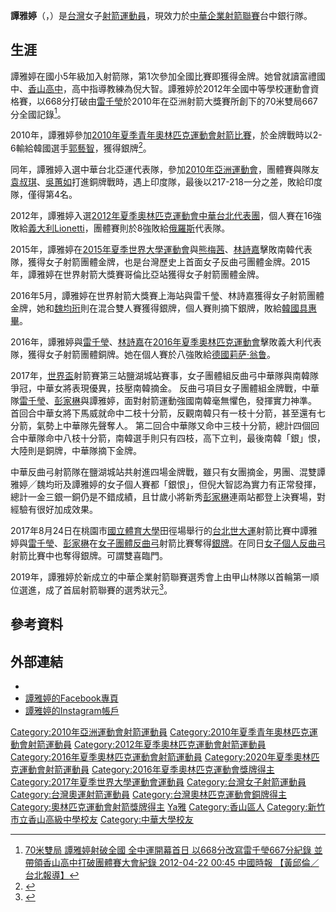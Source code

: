 {{Infobox sportsperson
|name = 譚雅婷
|image=2019-09-07 - Archery World Cup Final - Women's Recurve - Photo 081.jpg
|romanizedname=Tan Ya-Ting
|birth_date= {{Birth date and age|year=1993|month=11|day=7}}
|birth_place= {{TWN}}[[新竹市|新竹市]]
|nationality= {{ROC}}
|height= {{height|m=1.58}}
|weight= {{weight|kg=55}}
|sport=射箭
|medaltemplates=
{{MedalCountry|{{TPE}}}}
{{MedalSport|女子[[射箭|射箭]]}}
{{MedalCompetition|[[夏季奧林匹克運動會|夏季奧林匹克運動會]]}}
{{MedalBronze|[[File:Olympic_rings.svg|30px]][[2016年夏季奥林匹克運動會|2016年 里約]] | [[2016年夏季奧林匹克運動會射箭比賽女子團體比賽|女子團體]] }}
{{MedalCompetition|[[世界射箭錦標賽|世界射箭錦標賽]]}}
{{MedalGold|[[2019年世界射箭錦標賽|2019年 斯海爾托亨博斯]]|女子團體}}
{{MedalBronze|[[2013年世界射箭錦標賽|2013年 貝萊克]]|混合團體}}
{{MedalBronze|[[2017年世界射箭錦標賽|2017年 墨西哥城]]|女子個人}}
{{MedalBronze|[[2017年世界射箭錦標賽|2017年 墨西哥城]]|女子團體}}
{{MedalCompetition|亞洲運動會}}
{{MedalSilver|[[2018年亞洲運動會|2018年 雅加達]]|[[2018年亞洲運動會射箭比賽－女子團體反曲弓|女子團體]]}}
{{MedalCompetition|[[夏季世界大學生運動會|夏季世界大學生運動會]]}}
{{MedalGold|[[2015年夏季世界大學運動會|2015年 光州]]|[[2015年夏季世界大學運動會射箭比賽|女子團體]]}}
{{MedalSilver|[[2017年夏季世界大學運動會|2017年 臺北]]|[[2017年夏季世界大學運動會射箭比賽|女子個人]]}}
{{MedalSilver|[[2017年夏季世界大學運動會|2017年 臺北]]|[[2017年夏季世界大學運動會射箭比賽|女子團體]]}}
{{MedalCompetition|[[夏季青年奧林匹克運動會|夏季青年奧林匹克運動會]]}}
{{MedalSilver|[[2010年夏季青年奧林匹克運動會|2010年 新加坡]]|女子個人}}
}}
{{世大運獎牌記錄
|項目=射箭
|a1=2015
|b1=1
|c1=女子反曲弓團體
|a2=2015
|b2=2
|c2=反曲弓混合團體
|a3=2017
|b3=2
|c3=女子反曲弓
|a4=2017
|b4=2
|c4=女子反曲弓團體
}}
{{Infobox EPW
|educate=
*[[新竹市香山區朝山國民小學|新竹市香山區朝山國民小學]]
*[[新竹市立富禮國民中學|新竹市立富禮國民中學]]
*[[新竹市立香山高級中學|新竹市立香山高級中學]]
*[[中華大學|中華大學]]<ref>{{cite news|url=https://video.udn.com/news/539014|title=風城女將征戰里約 林詩嘉、譚雅婷射下奧運團隊銅牌|publisher=聯合報|date=2016年8月8日|archivedate=2016年8月8日|archiveurl=https://archive.is/20160808152642/https://video.udn.com/news/539014|deadurl=yes|accessdate=2016年8月8日}}</ref>
}}
'''譚雅婷'''（{{lang-en|Tan Ya-Ting}}，{{bd|1993年|11月7日||}}）是[[台灣|台灣]]女子[[射箭|射箭]][[運動員|運動員]]，現效力於[[中華企業射箭聯賽|中華企業射箭聯賽]]台中銀行隊。

==生涯==
譚雅婷在國小5年級加入射箭隊，第1次參加全國比賽即獲得金牌。她曾就讀富禮國中、[[香山高中|香山高中]]，高中指導教練為倪大智。譚雅婷於2012年全國中等學校運動會資格賽，以668分打破由[[雷千瑩|雷千瑩]]於2010年在亞洲射箭大獎賽所創下的70米雙局667分全國記錄<ref>[http://news.chinatimes.com/sports/11051208/112012042200275.html 70米雙局 譚雅婷射破全國 全中運開幕首日 以668分改寫雷千瑩667分紀錄 並帶領香山高中打破團體賽大會紀錄 2012-04-22 00:45 中國時報 【黃邱倫／台北報導】]{{dead link|date=2018年4月 |bot=InternetArchiveBot |fix-attempted=yes }}</ref>。

2010年，譚雅婷參加[[2010年夏季青年奧林匹克運動會射箭比賽|2010年夏季青年奧林匹克運動會射箭比賽]]，於金牌戰時以2-6輸給韓國選手[[郭藝智|郭藝智]]，獲得銀牌<ref>{{cite web|url=http://www.singapore2010.sg/public/docroot/results/INF__ARW070101C73C_____________________00001000_PENG20100820160928093.pdf|format=pdf|author=新加坡青年奧運委員會|title=Archery Junior Women's Individual Gold Medal Match|date=20 August 2010|accessdate=16 October 2010|deadurl=yes|archiveurl=https://web.archive.org/web/20101201071419/http://www.singapore2010.sg/public/docroot/results/INF__ARW070101C73C_____________________00001000_PENG20100820160928093.pdf|archivedate=2010-12-01}}</ref>。

同年，譚雅婷入選中華台北亞運代表隊，參加[[2010年亞洲運動會|2010年亞洲運動會]]，團體賽與隊友[[袁叔琪|袁叔琪]]、[[吳蕙如|吳蕙如]]打進銅牌戰時，遇上印度隊，最後以217-218一分之差，敗給印度隊，僅得第4名。

2012年，譚雅婷入選[[2012年夏季奧林匹克運動會|2012年夏季奧林匹克運動會]][[2012年夏季奧林匹克運動會中華台北代表團|中華台北代表團]]，個人賽在16強敗給[[義大利|義大利]]Lionetti，團體賽則於8強敗給[[俄羅斯|俄羅斯]]代表隊。

2015年，譚雅婷在[[2015年夏季世界大學運動會|2015年夏季世界大學運動會]]與[[熊梅茜|熊梅茜]]、[[林詩嘉|林詩嘉]]擊敗南韓代表隊，獲得女子射箭團體金牌，也是台灣歷史上首面女子反曲弓團體金牌。2015年，譚雅婷在世界射箭大獎賽哥倫比亞站獲得女子射箭團體金牌。

2016年5月，譚雅婷在世界射箭大獎賽上海站與雷千瑩、林詩嘉獲得女子射箭團體金牌，她和[[魏均珩|魏均珩]]則在混合雙人賽獲得銀牌，個人賽則摘下銀牌，敗給[[韓國|韓國]][[具惠畢|具惠畢]]。

2016年，譚雅婷與[[雷千瑩|雷千瑩]]、[[林詩嘉|林詩嘉]]在[[2016年夏季奧林匹克運動會|2016年夏季奧林匹克運動會]]擊敗義大利代表隊，獲得女子射箭團體銅牌。她在個人賽於八強敗給[[德國|德國]][[莉萨·翁鲁|莉萨·翁鲁]]。

2017年，[[世界盃|世界盃]]射箭賽第三站鹽湖城站賽事，女子團體組反曲弓中華隊與南韓隊爭冠，中華女將表現優異，技壓南韓摘金。
反曲弓項目女子團體組金牌戰，中華隊[[雷千瑩|雷千瑩]]、[[彭家楙|彭家楙]]與譚雅婷，面對射箭運動強國南韓毫無懼色，發揮實力神準。
首回合中華女將下馬威就命中二枝十分箭，反觀南韓只有一枝十分箭，甚至還有七分箭，氣勢上中華隊先聲奪人。
第二回合中華隊又命中三枝十分箭，總計四個回合中華隊命中八枝十分箭，南韓選手則只有四枝，高下立判，最後南韓「銀」恨，大陸則是銅牌，中華隊摘下金牌。

中華反曲弓射箭隊在鹽湖城站共射進四場金牌戰，雖只有女團摘金，男團、混雙譚雅婷╱魏均珩及譚雅婷的女子個人賽都「銀恨」，但倪大智認為實力有正常發揮，總計一金三銀一銅仍是不錯成績，且廿歲小將新秀[[彭家楙|彭家楙]]連兩站都登上決賽場，對經驗有很好加成效果。

2017年8月24日在桃園市[[國立體育大學|國立體育大學]]田徑場舉行的[[台北世大運|台北世大運]]射箭比賽中譚雅婷與[[雷千瑩|雷千瑩]]、[[彭家楙|彭家楙]]在[[2017年夏季世界大學運動會射箭比賽|女子團體反曲弓]]射箭比賽奪得[[銀牌|銀牌]]。在同日[[2017年夏季世界大學運動會射箭比賽|女子個人反曲弓]]射箭比賽中也奪得銀牌。可謂雙喜臨門。

2019年，譚雅婷於新成立的中華企業射箭聯賽選秀會上由甲山林隊以首輪第一順位選進，成了首屆射箭聯賽的選秀狀元<ref>{{cite news|url=https://udn.com/news/story/7005/3740570|title=射箭／ 與教練「打勾勾」譚雅婷無懼病痛三拚奧運|publisher=聯合報|author=毛琬婷|date=2019-04-06|accessdate=2019-04-07|archive-date=2019-04-06|archive-url=https://web.archive.org/web/20190406175807/https://udn.com/news/story/7005/3740570|dead-url=no}}</ref>。
== 參考資料 ==
{{Reflist}}

== 外部連結 ==
*{{IOC profile|id=ya-ting-tan}}
*[https://m.facebook.com/%E8%AD%9A%E9%9B%85%E5%A9%B7-Tan-Ya-Ting-158784434269291/ 譚雅婷的Facebook專頁]
* [https://www.instagram.com/archery_tan 譚雅婷的Instagram帳戶]

{{Portal bar|台灣|體育|射箭|人物}}
{{DEFAULTSORT:Tan, Ya-ting}}
[[Category:2010年亞洲運動會射箭運動員|Category:2010年亞洲運動會射箭運動員]]
[[Category:2010年夏季青年奧林匹克運動會射箭運動員|Category:2010年夏季青年奧林匹克運動會射箭運動員]]
[[Category:2012年夏季奧林匹克運動會射箭運動員|Category:2012年夏季奧林匹克運動會射箭運動員]]
[[Category:2016年夏季奧林匹克運動會射箭運動員|Category:2016年夏季奧林匹克運動會射箭運動員]]
[[Category:2020年夏季奧林匹克運動會射箭運動員|Category:2020年夏季奧林匹克運動會射箭運動員]]
[[Category:2016年夏季奧林匹克運動會獎牌得主|Category:2016年夏季奧林匹克運動會獎牌得主]]
[[Category:2017年夏季世界大學運動會運動員|Category:2017年夏季世界大學運動會運動員]]
[[Category:台灣女子射箭運動員|Category:台灣女子射箭運動員]]
[[Category:台灣奧運射箭運動員|Category:台灣奧運射箭運動員]]
[[Category:台灣奧林匹克運動會銅牌得主|Category:台灣奧林匹克運動會銅牌得主]]
[[Category:奧林匹克運動會射箭獎牌得主|Category:奧林匹克運動會射箭獎牌得主]]
[[Category:譚姓|Ya雅]]
[[Category:香山區人|Category:香山區人]]
[[Category:新竹市立香山高級中學校友|Category:新竹市立香山高級中學校友]]
[[Category:中華大學校友|Category:中華大學校友]]
